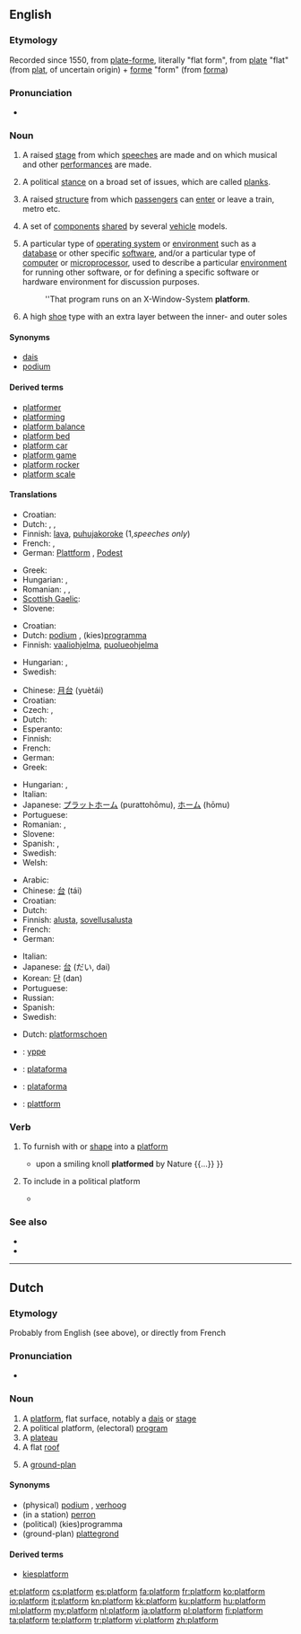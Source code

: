 ==English==

===Etymology===
Recorded since 1550, from {{etyl|frm}} [[plate-forme]], literally "flat form", from {{etyl|frm}} [[plate]] "flat" (from {{etyl|fro}} [[plat]], of uncertain origin) + [[forme]] "form" (from {{etyl|la}} [[forma]])

===Pronunciation===
* {{audio|en-us-platform.ogg|Audio (US)}}

===Noun===
{{en-noun}}

# A raised [[stage]] from which [[speech]]es are made and on which musical and other [[performance]]s are made.
# {{politics}} A political [[stance]] on a broad set of issues, which are called [[plank]]s.
# A raised [[structure]] from which [[passenger]]s can [[enter]] or leave a train, metro etc.
# {{automobiles}} A set of [[component]]s [[share]]d by several [[vehicle]] models.
# {{computing}} A particular type of [[operating system]] or [[environment]] such as a [[database]] or other specific [[software]], and/or a particular type of [[computer]] or [[microprocessor]], used to describe a particular [[environment]] for running other software, or for defining a specific software or hardware environment for discussion purposes.
#: ''That program runs on an X-Window-System '''platform'''.
# A high [[shoe]] type with an extra layer between the inner- and outer soles

====Synonyms====
* [[dais]]
* [[podium]]

====Derived terms====
* [[platformer]]
* [[platforming]]
* [[platform balance]]
* [[platform bed]]
* [[platform car]]
* [[platform game]]
* [[platform rocker]]
* [[platform scale]]

====Translations====
{{trans-top|A raised stage from which speeches are made and on which performances are made}}
* Croatian: {{t-|hr|podij|m}}
* Dutch: {{t+|nl|podium|n}}, {{t+|nl|platform|n}}, {{t-|nl|verhoog|n}}
* Finnish: [[lava]], [[puhujakoroke]] (1,''speeches only'')
* French: {{t+|fr|scène|f}}, {{t+|fr|podium|m}}
* German: [[Plattform]] {{f}}, [[Podest]] {{n}}
{{trans-mid}}
* Greek: {{t|el|εξέδρα|f|tr=ekséδra}}
* Hungarian: {{t+|hu|emelvény}}, {{t-|hu|pódium}}
* Romanian: {{t|ro|podium|n}}, {{t|ro|scenă|f}}, {{t|ro|estradă|f}}
* [[Scottish Gaelic]]: {{t-|gd|àrd-ùrlar|m|xs=Scottish Gaelic}}
* Slovene: {{t-|sl|podij|m}}
{{trans-bottom}}

{{trans-top|A political stance on a broad set of issues, which are called planks}}
* Croatian: {{t+|hr|platforma|f}}
* Dutch: [[podium]] {{n}}, (kies)[[programma]] {{n}}
* Finnish: [[vaaliohjelma]], [[puolueohjelma]]
{{trans-mid}}
* Hungarian: {{t-|hu|politikai program}}, {{t-|hu|pártprogram}}
* Swedish: {{t-|sv|plattform|c}}
{{trans-bottom}}

{{trans-top|structure for passengers}}
* Chinese: [[月台]] (yuètái)
* Croatian: {{t+|hr|platforma|f}}
* Czech: {{t-|cs|nástupiště|n}}, {{t-|cs|perón|m}}
* Dutch: {{t+|nl|perron|n}}
* Esperanto: {{t-|eo|kajo|xs=Esperanto}}
* Finnish: {{t-|fi|asemalaituri}}
* French: {{t+|fr|quai|m}}
* German: {{t+|de|Bahnsteig|m}}
* Greek: {{t+|el|αποβάθρα|f|tr=apováθra}}
{{trans-mid}}
* Hungarian: {{t+|hu|vágány}}, {{t+|hu|peron}}
* Italian: {{t+|it|binario|m}}
* Japanese: [[プラットホーム]] (purattohōmu), [[ホーム]] (hōmu)
* Portuguese: {{t+|pt|plataforma|f}}
* Romanian: {{t|ro|peron|n}}, {{t|ro|chei|n}}
* Slovene: {{t+|sl|peron|m}}
* Spanish: {{t+|es|andén|m}},  {{t-|es|plataforma|f}}
* Swedish: {{t-|sv|plattform|c}}
* Welsh: {{t-|cy|platfform|m|xs=Welsh}}
{{trans-bottom}}

{{trans-top|A set of components shared by several vehicle models}}
{{trans-mid}}
{{trans-bottom}}

{{trans-top|A particular type of operating system or environment}}
* Arabic: {{Arab|[[منصة]]}} {{IPAchar|(manáʂʂa)}} {{f}}
* Chinese: [[台]] (tái)
* Croatian: {{t+|hr|platforma|f}}
* Dutch: {{t+|nl|platform|n}}
* Finnish: [[alusta]], [[sovellusalusta]]
* French: {{t+|fr|plate-forme|f}}
* German: {{t+|de|Plattform|f}}
{{trans-mid}}
* Italian: {{t+|it|piattaforma|f}}
* Japanese: [[台]] (だい, dai)
* Korean: [[단]] (dan)
* Portuguese: {{t+|pt|plataforma|f}}
* Russian: {{t+|ru|платформа|f|tr=platfórma}}
* Spanish: {{t-|es|plataforma|f}}
* Swedish: {{t-|sv|plattform|c}}
{{trans-bottom}}

{{trans-top|A high shoe type}}
* Dutch: [[platformschoen]] {{n}}
{{trans-mid}}
{{trans-bottom}}

{{checktrans-top}}
* {{ttbc|ang}}: [[yppe]] {{f}}
* {{ttbc|pt}}: [[plataforma]] {{f}}
{{trans-mid}}
* {{ttbc|es}}: [[plataforma]] {{f}}
* {{ttbc|sv}}: [[plattform]] {{c}}
{{trans-bottom}}

===Verb===
{{en-verb}}

# {{transitive}} To furnish with or [[shape]] into a [[#Noun|platform]]
#* {{quote-book|1885|Frances Elliot|The Diary of an Idle Woman in Sicily|url=http://books.google.com/books?id=2W0DAAAAQAAJ|page=192
|passage={{...}} upon a smiling knoll '''platformed''' by Nature {{...}} }}
# {{politics}} {{transitive}} To include in a political platform
#* {{quote-book|1955|Amy Lowell|Complete Poetical Works|url=http://books.google.com/books?id=7O5aAAAAMAAJ|page=408
|passage=Among them I scarcely can plot out one truth / Plain enough to be '''platformed''' by some voting sleuth /  And paraded before the precinct polling-booth. }}

===See also===
* {{pedialite}}
* {{Wikisource1911Enc Citation|Platform}}

----

==Dutch==

===Etymology===
Probably from English (see above), or directly from French

===Pronunciation===
* {{audio|Nl-platform.ogg|Audio}}

===Noun===
{{nl-noun||platformpje|g=n}}

# A [[#English|platform]], flat surface, notably a [[dais]] or [[stage]]
# A political platform, (electoral) [[program]]
# A [[plateau]]
# A flat [[roof]]
# {{obsolete}} A [[ground-plan]]

====Synonyms====
* (physical) [[podium]] {{n}}, [[verhoog]] {{n}} 
* (in a station) [[perron]] {{n}}
* (political) (kies)programma {{n}}
* (ground-plan) [[plattegrond]]

====Derived terms====
* [[kiesplatform]] {{n}}

[[et:platform]]
[[cs:platform]]
[[es:platform]]
[[fa:platform]]
[[fr:platform]]
[[ko:platform]]
[[io:platform]]
[[it:platform]]
[[kn:platform]]
[[kk:platform]]
[[ku:platform]]
[[hu:platform]]
[[ml:platform]]
[[my:platform]]
[[nl:platform]]
[[ja:platform]]
[[pl:platform]]
[[fi:platform]]
[[ta:platform]]
[[te:platform]]
[[tr:platform]]
[[vi:platform]]
[[zh:platform]]